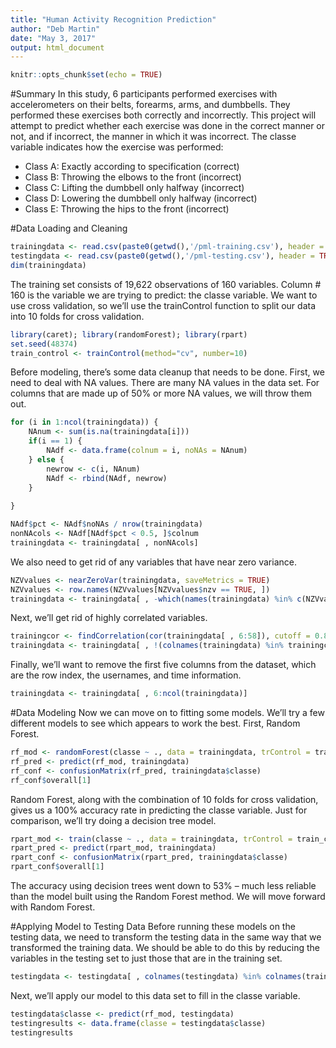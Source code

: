 ```yaml
---
title: "Human Activity Recognition Prediction"
author: "Deb Martin"
date: "May 3, 2017"
output: html_document
---
```


```r
knitr::opts_chunk$set(echo = TRUE)
```

#Summary
In this study, 6 participants performed exercises with accelerometers on their belts, forearms, arms, and dumbbells. They performed these exercises both correctly and incorrectly. This project will attempt to predict whether each exercise was done in the correct manner or not, and if incorrect, the manner in which it was incorrect. The classe variable indicates how the exercise was performed:

* Class A: Exactly according to specification (correct)
* Class B: Throwing the elbows to the front (incorrect)
* Class C: Lifting the dumbbell only halfway (incorrect)
* Class D: Lowering the dumbbell only halfway (incorrect)
* Class E: Throwing the hips to the front (incorrect)

#Data Loading and Cleaning

```r
trainingdata <- read.csv(paste0(getwd(),'/pml-training.csv'), header = TRUE, na.strings = c('#DIV/0!', 'NA', ''))
testingdata <- read.csv(paste0(getwd(),'/pml-testing.csv'), header = TRUE, na.strings = c('#DIV/0!', 'NA', ''))
dim(trainingdata)
```

The training set consists of 19,622 observations of 160 variables. Column # 160 is the variable we are trying to predict: the classe variable. We want to use cross validation, so we'll use the trainControl function to split our data into 10 folds for cross validation.

```r
library(caret); library(randomForest); library(rpart)
set.seed(48374)
train_control <- trainControl(method="cv", number=10)
```

Before modeling, there's some data cleanup that needs to be done. First, we need to deal with NA values. There are many NA values in the data set. For columns that are made up of 50% or more NA values, we will throw them out.

```r
for (i in 1:ncol(trainingdata)) {
	NAnum <- sum(is.na(trainingdata[i]))
	if(i == 1) {
		NAdf <- data.frame(colnum = i, noNAs = NAnum)
	} else {
		newrow <- c(i, NAnum)
		NAdf <- rbind(NAdf, newrow)
	}
	
}

NAdf$pct <- NAdf$noNAs / nrow(trainingdata)
nonNAcols <- NAdf[NAdf$pct < 0.5, ]$colnum
trainingdata <- trainingdata[ , nonNAcols]
```

We also need to get rid of any variables that have near zero variance.

```r
NZVvalues <- nearZeroVar(trainingdata, saveMetrics = TRUE)
NZVvalues <- row.names(NZVvalues[NZVvalues$nzv == TRUE, ])
trainingdata <- trainingdata[ , -which(names(trainingdata) %in% c(NZVvalues))]
```

Next, we'll get rid of highly correlated variables.
```r
trainingcor <- findCorrelation(cor(trainingdata[ , 6:58]), cutoff = 0.8, exact = TRUE, names = TRUE)
trainingdata <- trainingdata[ , !(colnames(trainingdata) %in% trainingcor)]
```

Finally, we'll want to remove the first five columns from the dataset, which are the row index, the usernames, and time information.

```r
trainingdata <- trainingdata[ , 6:ncol(trainingdata)]
```

#Data Modeling
Now we can move on to fitting some models. We'll try a few different models to see which appears to work the best. First, Random Forest.

```r
rf_mod <- randomForest(classe ~ ., data = trainingdata, trControl = train_control)
rf_pred <- predict(rf_mod, trainingdata)
rf_conf <- confusionMatrix(rf_pred, trainingdata$classe)
rf_conf$overall[1]
```
Random Forest, along with the combination of 10 folds for cross validation, gives us a 100% accuracy rate in predicting the classe variable. Just for comparison, we'll try doing a decision tree model.

```r
rpart_mod <- train(classe ~ ., data = trainingdata, trControl = train_control, method = 'rpart')
rpart_pred <- predict(rpart_mod, trainingdata)
rpart_conf <- confusionMatrix(rpart_pred, trainingdata$classe)
rpart_conf$overall[1]
```
The accuracy using decision trees went down to 53% -- much less reliable than the model built using the Random Forest method. We will move forward with Random Forest.

#Applying Model to Testing Data
Before running these models on the testing data, we need to transform the testing data in the same way that we transformed the training data. We should be able to do this by reducing the variables in the testing set to just those that are in the training set.
```r
testingdata <- testingdata[ , colnames(testingdata) %in% colnames(trainingdata)]
```

Next, we'll apply our model to this data set to fill in the classe variable.

```r
testingdata$classe <- predict(rf_mod, testingdata)
testingresults <- data.frame(classe = testingdata$classe)
testingresults
```